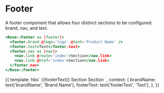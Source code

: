 
<Meta title="Rose/Footer" component="Footer" />

# Footer

A footer component that allows four distinct sections to be configured: brand, nav, and text.

```handlebars
<Rose::Footer as |footer|>
  <footer.brand @logo='logo' @text='Product Name' />
  <footer.text>Text</footer.text>
  <footer.nav as |nav|>
    <nav.link @route='index'>Section</nav.link>
    <nav.link @href='index'>Section</nav.link>
  </footer.nav>
</Rose::Footer>
```

<Preview>
  <Story name="Basic">
    {{
      template: hbs`
      <Rose::Footer as |footer|>
        <footer.brand @logo="logo" @text={{brandName}} />
        <footer.text>{{footerText}}</footer.text>
        <footer.nav as |nav|>
          <nav.link @route="index">Section</nav.link>
          <nav.link @href="index">Section</nav.link>
        </footer.nav>
      </Rose::Footer>
    `,
      context: {
        brandName: text('brandName', 'Brand Name'),
        footerText: text('footerText', 'Text'),
      },
    }}
  </Story>
</Preview>
